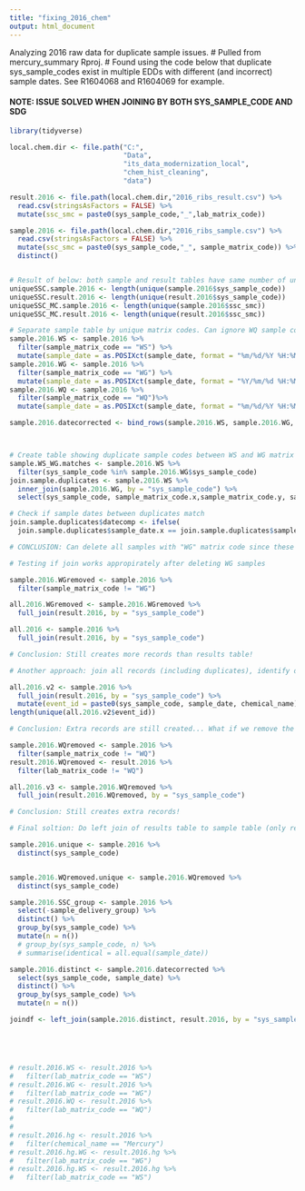 ```yaml
---
title: "fixing_2016_chem"
output: html_document
---
```


Analyzing 2016 raw data for duplicate sample issues.
# Pulled from mercury_summary Rproj. 
# Found using the code below that duplicate sys_sample_codes exist in multiple EDDs with different (and incorrect) sample dates. See R1604068 and R1604069 for example.


#### NOTE: ISSUE SOLVED WHEN JOINING BY BOTH SYS_SAMPLE_CODE AND SDG ####


```r
library(tidyverse)

local.chem.dir <- file.path("C:",
                            "Data",
                            "its_data_modernization_local",
                            "chem_hist_cleaning",
                            "data")

result.2016 <- file.path(local.chem.dir,"2016_ribs_result.csv") %>% 
  read.csv(stringsAsFactors = FALSE) %>% 
  mutate(ssc_smc = paste0(sys_sample_code,"_",lab_matrix_code))

sample.2016 <- file.path(local.chem.dir,"2016_ribs_sample.csv") %>% 
  read.csv(stringsAsFactors = FALSE) %>% 
  mutate(ssc_smc = paste0(sys_sample_code,"_", sample_matrix_code)) %>% 
  distinct()


# Result of below: both sample and result tables have same number of unique sys_sample_codes and sys_sample_code+matrix_code combination.
uniqueSSC.sample.2016 <- length(unique(sample.2016$sys_sample_code))
uniqueSSC.result.2016 <- length(unique(result.2016$sys_sample_code))
uniqueSSC_MC.sample.2016 <- length(unique(sample.2016$ssc_smc))
uniqueSSC_MC.result.2016 <- length(unique(result.2016$ssc_smc))

# Separate sample table by unique matrix codes. Can ignore WQ sample codes since these are just lab QC samples.
sample.2016.WS <- sample.2016 %>% 
  filter(sample_matrix_code == "WS") %>% 
  mutate(sample_date = as.POSIXct(sample_date, format = "%m/%d/%Y %H:%M"))
sample.2016.WG <- sample.2016 %>% 
  filter(sample_matrix_code == "WG") %>% 
  mutate(sample_date = as.POSIXct(sample_date, format = "%Y/%m/%d %H:%M"))
sample.2016.WQ <- sample.2016 %>%
  filter(sample_matrix_code == "WQ")%>% 
  mutate(sample_date = as.POSIXct(sample_date, format = "%m/%d/%Y %H:%M"))

sample.2016.datecorrected <- bind_rows(sample.2016.WS, sample.2016.WG, sample.2016.WQ)



# Create table showing duplicate sample codes between WS and WG matrix code types.
sample.WS_WG.matches <- sample.2016.WS %>% 
  filter(sys_sample_code %in% sample.2016.WG$sys_sample_code)
join.sample.duplicates <- sample.2016.WS %>% 
  inner_join(sample.2016.WG, by = "sys_sample_code") %>% 
  select(sys_sample_code, sample_matrix_code.x,sample_matrix_code.y, sample_matrix_code.x, sample_date.x, sample_date.y) 

# Check if sample dates between duplicates match
join.sample.duplicates$datecomp <- ifelse(
  join.sample.duplicates$sample_date.x == join.sample.duplicates$sample_date.y, "TRUE", "FALSE")

# CONCLUSION: Can delete all samples with "WG" matrix code since these are already represented by their duplicates. BUT DO NOT DELETE FROM RESULTS TABLE.

# Testing if join works appropirately after deleting WG samples

sample.2016.WGremoved <- sample.2016 %>% 
  filter(sample_matrix_code != "WG")

all.2016.WGremoved <- sample.2016.WGremoved %>% 
  full_join(result.2016, by = "sys_sample_code")

all.2016 <- sample.2016 %>% 
  full_join(result.2016, by = "sys_sample_code")

# Conclusion: Still creates more records than results table!

# Another approach: join all records (including duplicates), identify duplicates post-join and delete.

all.2016.v2 <- sample.2016 %>% 
  full_join(result.2016, by = "sys_sample_code") %>% 
  mutate(event_id = paste0(sys_sample_code, sample_date, chemical_name))
length(unique(all.2016.v2$event_id))

# Conclusion: Extra records are still created... What if we remove the lab QC samples?

sample.2016.WQremoved <- sample.2016 %>% 
  filter(sample_matrix_code != "WQ")
result.2016.WQremoved <- result.2016 %>% 
  filter(lab_matrix_code != "WQ")

all.2016.v3 <- sample.2016.WQremoved %>% 
  full_join(result.2016.WQremoved, by = "sys_sample_code")

# Conclusion: Still creates extra records!

# Final soltion: Do left join of results table to sample table (only retaining rows from results). Need to make sure there are no unique sample dates for duplicated sys_sample_codes.

sample.2016.unique <- sample.2016 %>% 
  distinct(sys_sample_code)


sample.2016.WQremoved.unique <- sample.2016.WQremoved %>% 
  distinct(sys_sample_code)

sample.2016.SSC_group <- sample.2016 %>% 
  select(-sample_delivery_group) %>% 
  distinct() %>% 
  group_by(sys_sample_code) %>% 
  mutate(n = n())
  # group_by(sys_sample_code, n) %>% 
  # summarise(identical = all.equal(sample_date))

sample.2016.distinct <- sample.2016.datecorrected %>% 
  select(sys_sample_code, sample_date) %>% 
  distinct() %>% 
  group_by(sys_sample_code) %>% 
  mutate(n = n())

joindf <- left_join(sample.2016.distinct, result.2016, by = "sys_sample_code")





# result.2016.WS <- result.2016 %>% 
#   filter(lab_matrix_code == "WS")
# result.2016.WG <- result.2016 %>% 
#   filter(lab_matrix_code == "WG")
# result.2016.WQ <- result.2016 %>% 
#   filter(lab_matrix_code == "WQ")
# 
# 
# result.2016.hg <- result.2016 %>% 
#   filter(chemical_name == "Mercury")
# result.2016.hg.WG <- result.2016.hg %>% 
#   filter(lab_matrix_code == "WG")
# result.2016.hg.WS <- result.2016.hg %>% 
#   filter(lab_matrix_code == "WS")



```
